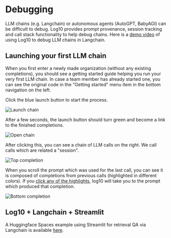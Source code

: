 # Debugging

LLM chains (e.g. Langchain) or autonomous agents (AutoGPT, BabyAGI) can be difficult to debug. Log10 provides prompt provenance, session tracking and call stack functionality to help debug chains. Here is a [demo video](https://www.loom.com/share/602e3a6ce8f740ef946f124c1d3bd86c) of using Log10 to debug LLM chains in Langchain.

## Launching your first LLM chain

When you first enter a newly made organization (without any existing completions), you should see a getting started guide helping you run your very first LLM chain.
In case a team member has already started one, you can see the original code in the "Getting started" menu item in the bottom navigation on the left.

Click the blue launch button to start the process.

![Launch chain](/images/docs/launch-chain.png)

After a few seconds, the launch button should turn green and become a link to the finished completions.

![Open chain](/images/docs/open-chain.png)

After clicking this, you can see a chain of LLM calls on the right. We call calls which are related a "session".

![Top completion](/images/docs/completion-1.png)

When you scroll the prompt which was used for the last call, you can see it is composed of completions from previous calls (highlighted in different colors).
If you [click any of the highlights](https://twitter.com/i/status/1655663994211033088), log10 will take you to the prompt which produced that completion.

![Bottom completion](/images/docs/completion-1.png)

## Log10 + Langchain + Streamlit

A Huggingface Spaces example using Streamlit for retrieval QA via Langchain is available [here](https://huggingface.co/spaces/arjunbansal/log10_langchain_qa_streamlit/tree/main).
